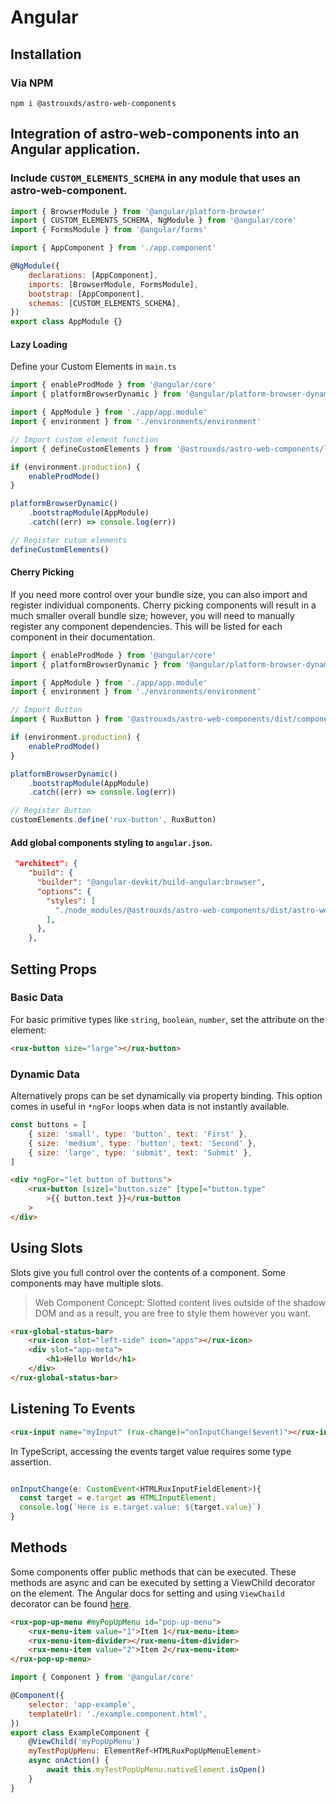 
<Meta title="Astro UXDS/Welcome/Angular" />

# Angular

## Installation

### Via NPM

`npm i @astrouxds/astro-web-components`

## Integration of astro-web-components into an Angular application.

### Include `CUSTOM_ELEMENTS_SCHEMA` in any module that uses an astro-web-component.

```js
import { BrowserModule } from '@angular/platform-browser'
import { CUSTOM_ELEMENTS_SCHEMA, NgModule } from '@angular/core'
import { FormsModule } from '@angular/forms'

import { AppComponent } from './app.component'

@NgModule({
    declarations: [AppComponent],
    imports: [BrowserModule, FormsModule],
    bootstrap: [AppComponent],
    schemas: [CUSTOM_ELEMENTS_SCHEMA],
})
export class AppModule {}
```

#### Lazy Loading

Define your Custom Elements in `main.ts`

```js
import { enableProdMode } from '@angular/core'
import { platformBrowserDynamic } from '@angular/platform-browser-dynamic'

import { AppModule } from './app/app.module'
import { environment } from './environments/environment'

// Import custom element function
import { defineCustomElements } from '@astrouxds/astro-web-components/loader'

if (environment.production) {
    enableProdMode()
}

platformBrowserDynamic()
    .bootstrapModule(AppModule)
    .catch((err) => console.log(err))

// Register cutom elements
defineCustomElements()
```

#### Cherry Picking

If you need more control over your bundle size, you can also import and register individual components.
Cherry picking components will result in a much smaller overall bundle size; however, you will need to manually register any component dependencies.
This will be listed for each component in their documentation.

```js
import { enableProdMode } from '@angular/core'
import { platformBrowserDynamic } from '@angular/platform-browser-dynamic'

import { AppModule } from './app/app.module'
import { environment } from './environments/environment'

// Import Button
import { RuxButton } from '@astrouxds/astro-web-components/dist/components/rux-button'

if (environment.production) {
    enableProdMode()
}

platformBrowserDynamic()
    .bootstrapModule(AppModule)
    .catch((err) => console.log(err))

// Register Button
customElements.define('rux-button', RuxButton)
```

#### Add global components styling to `angular.json`.

```json
 "architect": {
    "build": {
      "builder": "@angular-devkit/build-angular:browser",
      "options": {
        "styles": [
          "./node_modules/@astrouxds/astro-web-components/dist/astro-web-components/astro-web-components.css",
        ],
      },
    },
```

## Setting Props

### Basic Data

For basic primitive types like `string`, `boolean`, `number`, set the attribute on the element:

```html
<rux-button size="large"></rux-button>
```

### Dynamic Data

Alternatively props can be set dynamically via property binding. This option comes in useful in `*ngFor` loops when
data is not instantly available.

```js
const buttons = [
    { size: 'small', type: 'button', text: 'First' },
    { size: 'medium', type: 'button', text: 'Second' },
    { size: 'large', type: 'submit', text: 'Submit' },
]
```

```html
<div *ngFor="let button of buttons">
    <rux-button [size]="button.size" [type]="button.type"
        >{{ button.text }}</rux-button
    >
</div>
```

## Using Slots

Slots give you full control over the contents of a component. Some components may have multiple slots.

> Web Component Concept:
> Slotted content lives outside of the shadow DOM and as a result, you are free to style them however you want.

```html
<rux-global-status-bar>
    <rux-icon slot="left-side" icon="apps"></rux-icon>
    <div slot="app-meta">
        <h1>Hello World</h1>
    </div>
</rux-global-status-bar>
```

## Listening To Events

```html
<rux-input name="myInput" (rux-change)="onInputChange($event)"></rux-input>
```

In TypeScript, accessing the events target value requires some type assertion.

```js

onInputChange(e: CustomEvent<HTMLRuxInputFieldElement>){
  const target = e.target as HTMLInputElement;
  console.log(`Here is e.target.value: ${target.value}`)
}
```

## Methods

Some components offer public methods that can be executed. These methods are async and can be executed by setting a ViewChild decorator on the element.
The Angular docs for setting and using `ViewChaild` decorator can be found [here](https://angular.io/api/core/ViewChild).

```html
<rux-pop-up-menu #myPopUpMenu id="pop-up-menu">
    <rux-menu-item value="1">Item 1</rux-menu-item>
    <rux-menu-item-divider></rux-menu-item-divider>
    <rux-menu-item value="2">Item 2</rux-menu-item>
</rux-pop-up-menu>
```

```js
import { Component } from '@angular/core'

@Component({
    selector: 'app-example',
    templateUrl: './example.component.html',
})
export class ExampleComponent {
    @ViewChild('myPopUpMenu')
    myTestPopUpMenu: ElementRef<HTMLRuxPopUpMenuElement>
    async onAction() {
        await this.myTestPopUpMenu.nativeElement.isOpen()
    }
}
```
